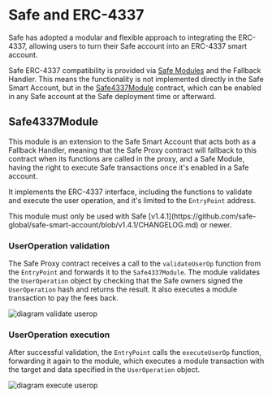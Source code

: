 
# Safe and ERC-4337

Safe has adopted a modular and flexible approach to integrating the ERC-4337, allowing users to turn their Safe account into an ERC-4337 smart account.

Safe ERC-4337 compatibility is provided via [Safe Modules](../../home/glossary.md#safe-module) and the Fallback Handler. This means the functionality is not implemented directly in the Safe Smart Account, but in the [Safe4337Module](https://github.com/safe-global/safe-modules/blob/main/modules/4337/contracts/Safe4337Module.sol) contract, which can be enabled in any Safe account at the Safe deployment time or afterward.

## Safe4337Module

This module is an extension to the Safe Smart Account that acts both as a Fallback Handler, meaning that the Safe Proxy contract will fallback to this contract when its functions are called in the proxy, and a Safe Module, having the right to execute Safe transactions once it's enabled in a Safe account.

It implements the ERC-4337 interface, including the functions to validate and execute the user operation, and it's limited to the `EntryPoint` address.

<Callout type='info' emoji='ℹ️'>
  This module must only be used with Safe [v1.4.1](https://github.com/safe-global/safe-smart-account/blob/v1.4.1/CHANGELOG.md) or newer.
</Callout>

### UserOperation validation

The Safe Proxy contract receives a call to the `validateUserOp` function from the `EntryPoint` and forwards it to the `Safe4337Module`. The module validates the `UserOperation` object by checking that the Safe owners signed the `UserOperation` hash and returns the result. It also executes a module transaction to pay the fees back.

![diagram validate userop](../../../assets/diagram-4337-validate.png)

### UserOperation execution

After successful validation, the `EntryPoint` calls the `executeUserOp` function, forwarding it again to the module, which executes a module transaction with the target and data specified in the `UserOperation` object.

![diagram execute userop](../../../assets/diagram-4337-execute.png)

